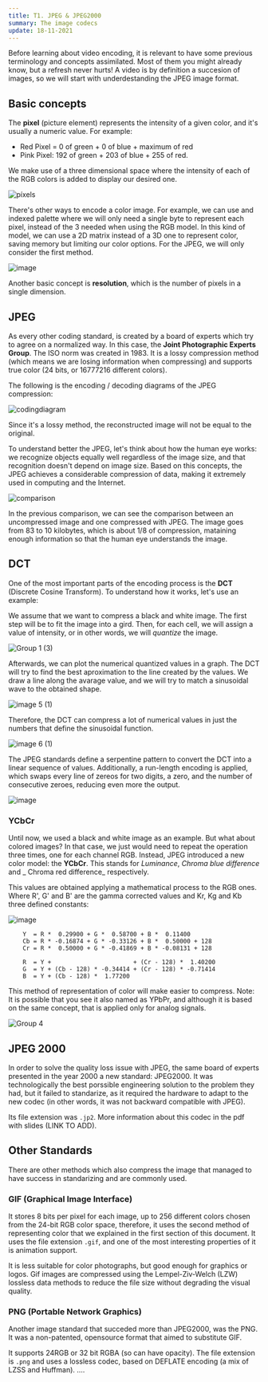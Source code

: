 ```yaml
---
title: T1. JPEG & JPEG2000
summary: The image codecs
update: 18-11-2021
---
```


Before learning about video encoding, it is relevant to have some previous terminology and concepts
assimilated. Most of them you might already know, but a refresh never hurts! A video is by definition a succesion of images, so we will start with underdestanding the JPEG image format.

## Basic concepts

The **pixel** (picture element) represents the intensity of a given color, and it's usually a
numeric value. For example: 

- Red Pixel = 0 of green + 0 of blue + maximum of red
- Pink Pixel: 192 of green + 203 of blue + 255 of red. 

We make use of a three dimensional space where the intensity of each of the RGB colors is added to display our desired one.

![píxels](https://user-images.githubusercontent.com/40371955/146955382-13b583e6-7798-4544-acbf-7c54fa8c4c39.png)

There's other ways to encode a color image. For example, we can use and indexed palette where we will only need a single byte to represent each pixel, instead of the 3 needed when using the RGB model. In this kind of model, we can use a 2D matrix instead of a 3D one to represent color, saving memory but limiting our color options. For the JPEG, we will only consider the first method.

![image](https://user-images.githubusercontent.com/40371955/146110480-640cb5df-ea37-4c6b-af00-32a832fd8281.png)

Another basic concept is **resolution**, which is the number of pixels in  a single dimension.

## JPEG

As every other coding standard, is created by a board of experts which try to agree on a normalized way. In this case, the **Joint Photographic Experts Group**. The ISO norm was created in 1983. It is a lossy compression method (which means we are losing information when compressing) and supports true color (24 bits, or 16777216 different colors).

The following is the encoding / decoding diagrams of the JPEG compression:

![codingdiagram](https://user-images.githubusercontent.com/40371955/146962247-d7c31b42-e757-4890-9df1-f1a404dd5f64.png)

Since it's a lossy method, the reconstructed image will not be equal to the original.

To understand better the JPEG, let's think about how the human eye works: we recognize objects equally well regardless of the image size, and that recognition doesn't depend on image size. Based on this concepts, the JPEG achieves a considerable compression of data, making it extremely used in computing and the Internet. 

![comparison](https://user-images.githubusercontent.com/40371955/146963386-7a978c96-2e35-4029-823f-5558758f58eb.png)

In the previous comparison, we can see the comparison between an uncompressed image and one compressed with JPEG. The image goes from 83 to 10 kilobytes, which is about 1/8 of compression, mataining enough information so that the human eye understands the image.

## DCT

One of the most important parts of the encoding process is the **DCT** (Discrete Cosine Transform). To understand how it works, let's use an example:

We assume that we want to compress a black and white image. The first step will be to fit the image into a gird. Then, for each cell, we will assign a value of intensity, or in other words, we will _quantize_ the image. 

![Group 1 (3)](https://user-images.githubusercontent.com/40371955/146971185-4e891ec3-eed6-433c-a815-60e92ffc1254.png)

Afterwards, we can plot the numerical quantized values in a graph. The DCT will try to find the best aproximation to the line created by the values. We draw a line along the avarage value, and we will try to match a sinusoidal wave to the obtained shape.

![image 5 (1)](https://user-images.githubusercontent.com/40371955/146970833-a8a14ee7-ca2a-470e-81a7-c47d1ad4d8b1.png)

Therefore, the DCT can compress a lot of numerical values in just the numbers that define the sinusoidal function.

![image 6 (1)](https://user-images.githubusercontent.com/40371955/146970866-96b8e363-7e5d-4764-9d8b-93eef28f1475.png)

The JPEG standards define a serpentine pattern to convert the DCT into a linear sequence of values. Additionally, a run-length encoding is applied, which swaps every line of zereos for two digits, a zero, and the number of consecutive zeroes, reducing even more the output. 

![image](https://user-images.githubusercontent.com/40371955/146976636-f0e734b7-fc98-4c11-ba6c-daf89c1bb724.png)

### YCbCr

Until now, we used a black and white image as an example. But what about colored images? In that case, we just would need to repeat the operation three times, one for each channel RGB. Instead, JPEG introduced a new color model: the **YCbCr**. This stands for _Luminance_, _Chroma blue difference_ and _ Chroma red difference_ respectively.

This values are obtained applying a mathematical process to the RGB ones. Where R', G' and B' are the gamma corrected values and Kr, Kg and Kb three defined constants:

![image](https://user-images.githubusercontent.com/40371955/146978104-c8731484-9b3b-475d-b147-e982e02cad2f.png)

```
    Y  = R *  0.29900 + G *  0.58700 + B *  0.11400
    Cb = R * -0.16874 + G * -0.33126 + B *  0.50000 + 128
    Cr = R *  0.50000 + G * -0.41869 + B * -0.08131 + 128

    R  = Y +                       + (Cr - 128) *  1.40200
    G  = Y + (Cb - 128) * -0.34414 + (Cr - 128) * -0.71414
    B  = Y + (Cb - 128) *  1.77200
```

This method of representation of color will make easier to compress. Note: It is possible that you see it also named as YPbPr, and although it is based on the same concept, that is applied only for analog signals.

![Group 4](https://user-images.githubusercontent.com/40371955/146980975-4090d018-4c88-4178-96bf-2e9495275c55.png)

## JPEG 2000

In order to solve the quality loss issue with JPEG, the same board of experts presented in the year 2000 a new standard: JPEG2000. It was technologically the best porssible engineering solution to the problem they had, but it failed to standarize, as it required the hardware to adapt to the new codec (in other words, it was not backward compatible with JPEG).

Its file extension was ``.jp2``. More information about this codec in the pdf with slides (LINK TO ADD).

## Other Standards

There are other methods which also compress the image that managed to have success in standarizing and are commonly used.

### GIF (Graphical Image Interface)

It stores 8 bits per pixel for each image, up to 256 different colors chosen from the 24-bit RGB color space, therefore, it uses the second method of representing color that we explained in the first section of this document. It uses the file extension ``.gif``, and one of the most interesting properties of it is animation support.

It is less suitable for color photographs, but good enough for graphics or logos. Gif images are compressed using the Lempel-Ziv-Welch (LZW) lossless data methods to reduce the file size without degrading the visual quality.

### PNG (Portable Network Graphics)

Another image standard that succeded more than JPEG2000, was the PNG. It was a non-patented, opensource format that aimed to substitute GIF. 

It supports 24RGB or 32 bit RGBA (so can have opacity). The file extension is ``.png`` and uses a lossless codec, based on DEFLATE encoding (a mix of LZSS and Huffman).
....
